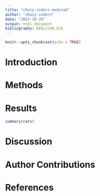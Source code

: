 ```yaml
---
title: "cRazy-coders-module6"
author: "cRazy-coders"
date: "2022-10-28"
output: html_document
bibliography: BIOL2140.bib
---
```


```r
knitr::opts_chunk$set(echo = TRUE)
```

# Introduction

# Methods

# Results
```r
summary(cars)
```
# Discussion

# Author Contributions

# References
